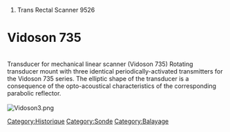 # Trans Rectal Scanner 9526

[[Category:Historique]]
[[Category:Sonde]]
[[Category:Balayage]]

= Vidoson 735= 
<br />
Transducer for mechanical linear scanner
(Vidoson 735)
Rotating transducer mount with three
identical periodically-activated transmitters
for the Vidoson 735 series.
The elliptic shape of the transducer is a
consequence of the opto-acoustical
characteristics of the corresponding
parabolic reflector.
<br />
<br />
[[File:Vidoson3.png]]